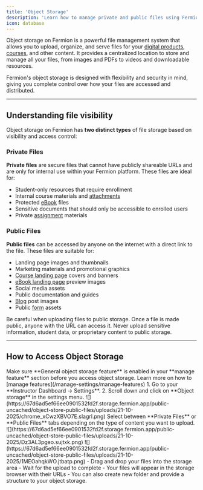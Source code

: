 ```yaml
---
title: 'Object Storage'
description: 'Learn how to manage private and public files using Fermion object storage for your digital products and courses'
icon: database
---
```


Object storage on Fermion is a powerful file management system that allows you to upload, organize, and serve files for your [digital products](/digital-products/introduction), [courses](/setting-up-course/prerequisites), and other content. It provides a centralized location to store and manage all your files, from images and PDFs to videos and downloadable resources.

Fermion's object storage is designed with flexibility and security in mind, giving you complete control over how your files are accessed and distributed.

---

## Understanding file visibility

Object storage on Fermion has **two distinct types** of file storage based on visibility and access control:

### Private Files

**Private files** are secure files that cannot have publicly shareable URLs and are only for internal use within your Fermion platform. These files are ideal for:

- Student-only resources that require enrollment
- Internal course materials and [attachments](/setting-up-course/attachments)
- Protected [eBook](/digital-products/introduction) files
- Sensitive documents that should only be accessible to enrolled users
- Private [assignment](/setting-up-course/assignments) materials


### Public Files

**Public files** can be accessed by anyone on the internet with a direct link to the file. These files are suitable for:

- Landing page images and thumbnails
- Marketing materials and promotional graphics
- [Course landing page](/setting-up-course/landing-page) covers and banners
- [eBook landing page](/digital-products/landing-page) preview images
- Social media assets
- Public documentation and guides
- [Blog](/custom-landing-pages/blogs) post images
- Public [form](/forms/introduction) assets

<Warning>
Be careful when uploading files to public storage. Once a file is made public, anyone with the URL can access it. Never upload sensitive information, student data, or proprietary content to public storage.
</Warning>

---

## How to Access Object Storage

<Steps>
  <Step title="Enable general object storage in manage features section">
  Make sure **General object storage feature** is enabled in your **manage feature** section before you access object storage. Learn more on how to [manage features](/manage-settings/manage-features)
  </Step>
  <Step title="Navigate to Object Storage">
    1. Go to your **Instructor Dashboard → Settings**.
    2. Scroll down and click on **Object storage** in the settings menu.
    ![](https://67d6ad5ef66ee0901532fd2f.storage.fermion.app/public-uncached/object-store-public-files/uploads/21-10-2025/chrome_xCwzXBVO7E.slagrl.png)
  </Step>

  <Step title="Choose Storage Type">
    Select between **Private Files** or **Public Files** tabs depending on the type of content you want to upload.
    ![](https://67d6ad5ef66ee0901532fd2f.storage.fermion.app/public-uncached/object-store-public-files/uploads/21-10-2025/Dz3AL3pgeo.sujtxk.png)
  </Step>

<Step title="Upload Files">
![](https://67d6ad5ef66ee0901532fd2f.storage.fermion.app/public-uncached/object-store-public-files/uploads/21-10-2025/1MEOahqkWO.jtbatp.png)
    - Drag and drop your files into the storage area
    - Wait for the upload to complete
    - Your files will appear in the storage browser with their URLs
    - You can also create new folder and provide a structure to your object storage.
</Step>

</Steps>